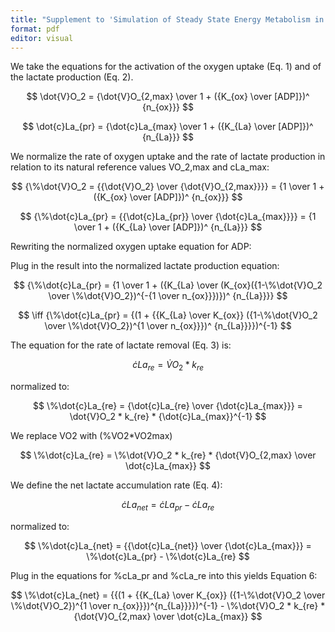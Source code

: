 ```yaml
---
title: "Supplement to 'Simulation of Steady State Energy Metabolism in Cyling and Running'"
format: pdf
editor: visual
---
```


We take the equations for the activation of the oxygen uptake (Eq. 1) and of the lactate production (Eq. 2).

$$
\dot{V}O_2 = {\dot{V}O_{2,max} \over 1 + ({K_{ox} \over [ADP]})^ {n_{ox}}}
$$

$$
\dot{c}La_{pr} = {\dot{c}La_{max} \over 1 + ({K_{La} \over [ADP]})^ {n_{La}}}
$$

We normalize the rate of oxygen uptake and the rate of lactate production in relation to its natural reference values VO_2,max and cLa_max:

$$
{\%\dot{V}O_2 = {{\dot{V}O_2} \over {\dot{V}O_{2,max}}}} = {1 \over 1 + ({K_{ox} \over [ADP]})^ {n_{ox}}}
$$

$$
{\%\dot{c}La_{pr} = {{\dot{c}La_{pr}} \over {\dot{c}La_{max}}}}  = {1 \over 1 + ({K_{La} \over [ADP]})^ {n_{La}}}
$$

Rewriting the normalized oxygen uptake equation for ADP:

\begin{align*}
\%\dot{V}O_2 &= {1 \over 1 + ({K_{ox} \over [ADP]})^ {n_{ox}}} \\
\iff {1 \over \%\dot{V}O_2} - 1 &= ({K_{ox} \over [ADP]}) ^ {n_{ox}} \\
\iff ({1 - \%\dot{V}O_2 \over \%\dot{V}O_2})^{1 \over n_{ox}} &= {K_{ox} \over {[ADP]}} \\
\iff [ADP] &= K_{ox}({1-\%\dot{V}O_2 \over \%\dot{V}O_2})^{-{1 \over n_{ox}}}
\end{align*}


Plug in the result into the normalized lactate production equation:

$$
{\%\dot{c}La_{pr} = {1 \over 1 + ({K_{La} \over (K_{ox}({1-\%\dot{V}O_2 \over \%\dot{V}O_2})^{-{1 \over n_{ox}}})})^ {n_{La}}}}
$$

$$
\iff {\%\dot{c}La_{pr} = {(1 + {{K_{La} \over K_{ox}} ({1-\%\dot{V}O_2 \over \%\dot{V}O_2})^{1 \over n_{ox}}})^ {n_{La}}}})^{-1}
$$

The equation for the rate of lactate removal (Eq. 3) is:

$$
\dot{c}La_{re} = \dot{V}O_2 * k_{re} 
$$

normalized to:

$$
\%\dot{c}La_{re} = {\dot{c}La_{re} \over {\dot{c}La_{max}}} = \dot{V}O_2 * k_{re} * {\dot{c}La_{max}}^{-1}
$$

We replace VO2 with (%VO2\*VO2max)

$$
\%\dot{c}La_{re} =  \%\dot{V}O_2 * k_{re} * {\dot{V}O_{2,max} \over \dot{c}La_{max}}
$$

We define the net lactate accumulation rate (Eq. 4):

$$
\dot{c}La_{net} = \dot{c}La_{pr} - \dot{c}La_{re} 
$$

normalized to:

$$
\%\dot{c}La_{net} = {{\dot{c}La_{net}} \over {\dot{c}La_{max}}} = \%\dot{c}La_{pr} - \%\dot{c}La_{re} 
$$

Plug in the equations for %cLa_pr and %cLa_re into this yields Equation 6:

$$
\%\dot{c}La_{net} = {{(1 + {{K_{La} \over K_{ox}} ({1-\%\dot{V}O_2 \over \%\dot{V}O_2})^{1 \over n_{ox}}})^{n_{La}}}})^{-1} - \%\dot{V}O_2 * k_{re} * {\dot{V}O_{2,max} \over \dot{c}La_{max}}
$$
